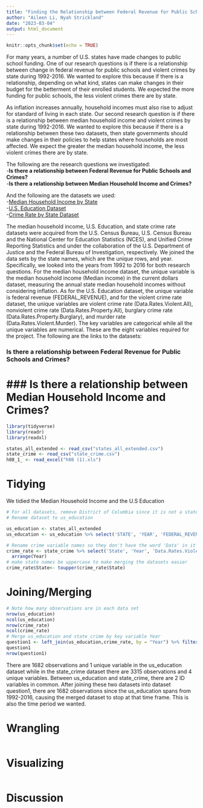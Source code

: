 ```yaml
---
title: "Finding the Relationship between Federal Revenue for Public Schools and Violent Crimes, as well as Median Household Income and Violent Crimes"
author: "Aileen Li, Nyah Strickland"
date: "2023-03-04"
output: html_document
---
```


```r
knitr::opts_chunk$set(echo = TRUE)
```

  For many years, a number of U.S. states have made changes to public school funding. One of our research questions is if there is a relationship between change in federal revenue for public schools and violent crimes by state during 1992-2016. We wanted to explore this because if there is a relationship, depending on what kind, states can make changes in their budget for the betterment of their enrolled students. We expected the more funding for public schools, the less violent crimes there are by state.
  
  As inflation increases annually, household incomes must also rise to adjust for standard of living in each state. Our second research question is if there is a relationship between median household income and violent crimes by state during 1992-2016. We wanted to explore this because if there is a relationship between these two datasets, then state governments should make changes in their policies to help states where households are most affected. We expect the greater the median household income, the less violent crimes there are by state. 

The following are the research questions we investigated:\
-__Is there a relationship between Federal Revenue for Public Schools and Crimes?__\
-__Is there a relationship between Median Household Income and Crimes?__\

And the following are the datasets we used:  
-[Median Household Income by State](https://www2.census.gov/programs-surveys/cps/tables/time-series/historical-income-households/h08.xls)\
-[U.S. Education Dataset](https://www.kaggle.com/datasets/noriuk/us-education-datasets-unification-project?resource=download)\
-[Crime Rate by State Dataset](https://corgis-edu.github.io/corgis/csv/state_crime/)\

The median household income, U.S. Education, and state crime rate datasets were acquired from the U.S. Census Bureau, U.S. Census Bureau and the National Center for Education Statistics (NCES), and Unified Crime Reporting Statistics and under the collaboration of the U.S. Department of Justice and the Federal Bureau of Investigation, respectively. We joined the data sets by the state names, which are the unique rows, and year. Specifically, we looked into the years from 1992 to 2016 for both research questions. For the median household income dataset, the unique variable is the median household income (Median income) in the current dollars dataset, measuring the annual state median household incomes without considering inflation. As for the U.S. Education dataset, the unique variable is federal revenue (FEDERAL_REVENUE), and for the violent crime rate dataset, the unique variables are violent crime rate (Data.Rates.Violent.All), nonviolent crime rate (Data.Rates.Property.All), burglary crime rate (Data.Rates.Property.Burglary), and murder rate (Data.Rates.Violent.Murder). The key variables are categorical while all the unique variables are numerical. These are the eight variables required for the project. The following are the links to the datasets: 

### Is there a relationship between Federal Revenue for Public Schools and Crimes?
### Is there a relationship between Median Household Income and Crimes?
=======

``` r
library(tidyverse)
library(readr)
library(readxl)
```

```r
states_all_extended <- read_csv("states_all_extended.csv")
state_crime <- read_csv("state_crime.csv")
h08_1_ <- read_excel("h08 (1).xls")
```

# Tidying
We tidied the Median Household Income and the U.S Education

```r
# For all datasets, remove District of Columbia since it is not a state and only keep key and unique variables for each dataset 
# Rename dataset to us_education

us_education <- states_all_extended
us_education <- us_education %>% select('STATE', 'YEAR', 'FEDERAL_REVENUE') %>%  filter(!str_detect(STATE, "^DISTRICT")) %>% rename("State" = "STATE", "Year" = "YEAR", "Federal_Revenue" = "FEDERAL_REVENUE") 

# Rename crime variable names so they don't have the word 'Data' in it
crime_rate <- state_crime %>% select('State', 'Year', 'Data.Rates.Violent.All', 'Data.Rates.Property.All', 'Data.Rates.Property.Burglary', 'Data.Rates.Violent.Murder') %>%  filter(!str_detect(State, "^District")) %>% rename("All.Property.Rates" = "Data.Rates.Property.All", "All.Property.Burglary.Rates" = "Data.Rates.Property.Burglary", "All.Violent.Rates" = "Data.Rates.Violent.All", "All.Murder.Rates" = "Data.Rates.Violent.Murder") %>% #put year in ascending order so it is easy to merge this dataset with us_education 
  arrange(Year)
# make state names be uppercase to make merging the datasets easier
crime_rate$State<- toupper(crime_rate$State)

```


# Joining/Merging 
```r
# Note how many observations are in each data set
nrow(us_education)
ncol(us_education)
nrow(crime_rate)
ncol(crime_rate)
# Merge us_education and state_crime by key variable Year
question1 <- left_join(us_education,crime_rate, by = "Year") %>% filter("Year" > 1991)
question1
nrow(question1)
```
There are 1682 observations and 1 unique variable in the us_education dataset while in the state_crime dataset there are 3315 observations and 4 unique variables. Between us_education and state_crime, there are 2 ID variables in common. After joining these two datasets into dataset question1, there are 1682 observations since the us_education spans from 1992-2016, causing the merged dataset to stop at that time frame. This is also the time period we wanted.

# Wrangling
```r

```

# Visualizing
```r

```

# Discussion
